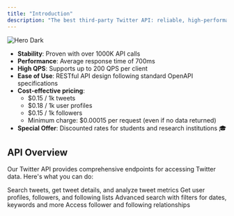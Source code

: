 ```yaml
---
title: "Introduction"
description: "The best third-party Twitter API: reliable, high-performance, supports high QPS, and cost-effective."
---
```


<img
  className="hidden dark:block"
  src="/images/hero-dark.png"
  alt="Hero Dark"
/>

- **Stability**: Proven with over 1000K API calls
- **Performance**: Average response time of 700ms
- **High QPS**: Supports up to 200 QPS per client
- **Ease of Use**: RESTful API design following standard OpenAPI specifications
- **Cost-effective pricing**:
  - \$0.15 / 1k tweets
  - \$0.18 / 1k user profiles
  - \$0.15 / 1k followers
  - Minimum charge: \$0.00015 per request (even if no data returned)
- **Special Offer**: Discounted rates for students and research institutions 🎓

## **API Overview**

Our Twitter API provides comprehensive endpoints for accessing Twitter data. Here's what you can do:

<CardGroup cols={2}>
  <Card title="Tweet Endpoints" icon="palette" href="/essentials/markdown">
    Search tweets, get tweet details, and analyze tweet metrics
  </Card>
  <Card title="User Endpoints" icon="code" href="/essentials/code">
    Get user profiles, followers, and following lists
  </Card>
  <Card title="Tweet Search" icon="screwdriver-wrench" href="/essentials/images">
    Advanced search with filters for dates, keywords and more
  </Card>
  <Card title="User Networks" icon="stars" href="/essentials/settings">
    Access follower and following relationships
  </Card>
</CardGroup>